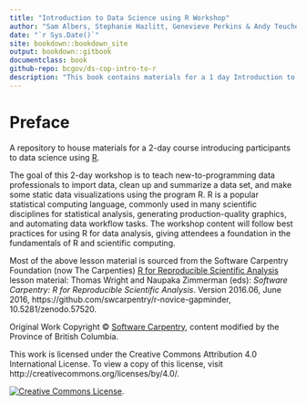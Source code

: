 ```yaml
---
title: "Introduction to Data Science using R Workshop"
author: "Sam Albers, Stephanie Hazlitt, Genevieve Perkins & Andy Teucher"
date: "`r Sys.Date()`"
site: bookdown::bookdown_site
output: bookdown::gitbook
documentclass: book
github-repo: bcgov/ds-cop-intro-to-r
description: "This book contains materials for a 1 day Introduction to R workshop"
---
```


# Preface


A repository to house materials for a 2-day course introducing participants to data science using [R](https://www.r-project.org/).


The goal of this 2-day workshop is to teach new-to-programming data professionals to import data, clean up and summarize a data set, and make some static data visualizations using the program R. R is a popular statistical computing language, commonly used in many scientific disciplines for statistical analysis, generating production-quality graphics, and automating data workflow tasks. The workshop content will follow best practices for using R for data analysis, giving attendees a foundation in the fundamentals of R and scientific computing.


Most of the above lesson material is sourced from the Software Carpentry Foundation (now The Carpenties) [R for Reproducible Scientific Analysis](http://swcarpentry.github.io/r-novice-gapminder/) lesson material: Thomas Wright and Naupaka Zimmerman (eds): _Software Carpentry: R for
Reproducible Scientific Analysis_.  Version 2016.06, June 2016,
https://github.com/swcarpentry/r-novice-gapminder,
10.5281/zenodo.57520.


Original Work Copyright © [Software Carpentry](http://software-carpentry.org/), content modified by the Province of British Columbia.

This work is licensed under the Creative Commons Attribution 4.0 International License.
To view a copy of this license, visit http://creativecommons.org/licenses/by/4.0/.

[![Creative Commons License](https://i.creativecommons.org/l/by/4.0/88x31.png)](http://creativecommons.org/licenses/by/4.0/). 
